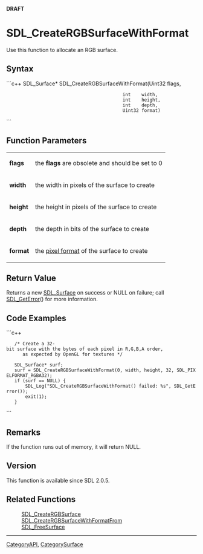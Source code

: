 '''DRAFT'''

<!-- #*^*^*^*^*See http://wiki.libsdl.org/moin.cgi/SGFunctions for details on editing this page*^*^*^*^* -->


= SDL_CreateRGBSurfaceWithFormat =
Use this function to allocate an RGB surface.




== Syntax ==
```c++
SDL_Surface* SDL_CreateRGBSurfaceWithFormat(Uint32 flags,
                                            int    width,
                                            int    height,
                                            int    depth,
                                            Uint32 format)
```


== Function Parameters ==
{|
|'''flags'''
|the '''flags''' are obsolete and should be set to 0
|-
|'''width'''
|the width in pixels of the surface to create
|-
|'''height'''
|the height in pixels of the surface to create
|-
|'''depth'''
|the depth in bits of the surface to create
|-
|'''format'''
|the [[SDL_PixelFormatEnum|pixel format]] of the surface to create
|}


== Return Value ==
Returns a new [[SDL_Surface]] on success or NULL on failure; call [[SDL_GetError]]() for more information.


== Code Examples ==
```c++
    /* Create a 32-bit surface with the bytes of each pixel in R,G,B,A order,
       as expected by OpenGL for textures */

    SDL_Surface* surf;
    surf = SDL_CreateRGBSurfaceWithFormat(0, width, height, 32, SDL_PIXELFORMAT_RGBA32);
    if (surf == NULL) {
        SDL_Log("SDL_CreateRGBSurfaceWithFormat() failed: %s", SDL_GetError());
        exit(1);
    }
```


== Remarks ==
If the function runs out of memory, it will return NULL.


== Version ==
This function is available since SDL 2.0.5.


== Related Functions ==
:[[SDL_CreateRGBSurface]]
:[[SDL_CreateRGBSurfaceWithFormatFrom]]
:[[SDL_FreeSurface]]
<!-- #Remove this section if empty -->

----
[[CategoryAPI]], [[CategorySurface]]
<!-- #See the Style Guide for instructions on editing the footer. -->
